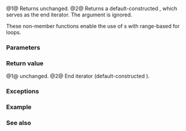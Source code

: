 {{cpp/experimental/fs/title|begin{{small|(recursive_directory_iterator)}}|end{{small|(recursive_directory_iterator)}}}}
{{cpp/experimental/fs/recursive_directory_iterator/navbar}}
{{dcl begin}}
{{dcl|num=1|since=fs_ts|
recursive_directory_iterator begin( recursive_directory_iterator iter );
}}
{{dcl|num=2|since=fs_ts|
recursive_directory_iterator end( const recursive_directory_iterator&amp; );
}}
{{dcl end}}
@1@ Returns {{c|iter}} unchanged.
@2@ Returns a default-constructed {{ltt|cpp/experimental/fs/recursive_directory_iterator|recursive_directory_iterator}}, which serves as the end iterator. The argument is ignored.

These non-member functions enable the use of {{tt|recursive_directory_iterator}}s with range-based for loops.

===Parameters===
{{par begin}}
{{par|iter|a recursive_directory_iterator}}
{{par end}}

===Return value===
@1@ {{c|iter}} unchanged.
@2@ End iterator (default-constructed {{tt|recursive_directory_iterator}}).

===Exceptions===
{{unreviewed noexcept}}

===Example===
{{example|code=
#include &lt;experimental/filesystem&gt;
#include &lt;fstream&gt;
#include &lt;iostream&gt;
namespace fs = std::experimental::filesystem;

int main()
{
    fs::create_directories("sandbox/a/b");
    std::ofstream("sandbox/file1.txt");
    fs::create_symlink("a", "sandbox/syma");
    for (auto&amp; p : fs::recursive_directory_iterator("sandbox"))
        std::cout &lt;&lt; p &lt;&lt; '\n';
    fs::remove_all("sandbox");
}
|p=true
|output=
"sandbox/a"
"sandbox/a/b"
"sandbox/file1.txt"
"sandbox/syma"
}}

===See also===
{{dsc begin}}
{{dsc inc|cpp/experimental/fs/directory_iterator/dsc begin}}
{{dsc end}}